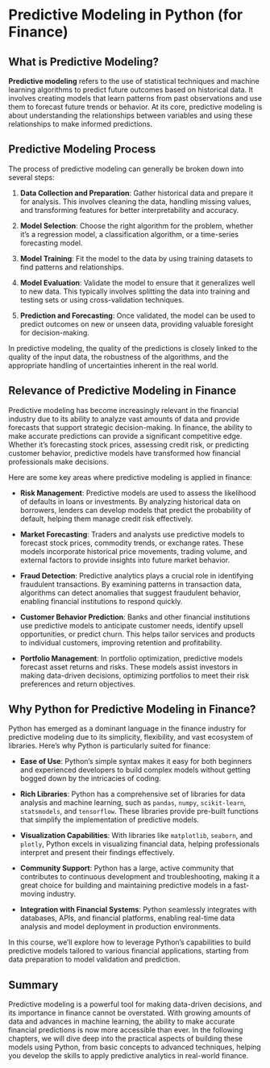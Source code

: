# Predictive Modeling in Python (for Finance)

## What is Predictive Modeling?

**Predictive modeling** refers to the use of statistical techniques and machine learning algorithms to predict future outcomes based on historical data. It involves creating models that learn patterns from past observations and use them to forecast future trends or behavior. At its core, predictive modeling is about understanding the relationships between variables and using these relationships to make informed predictions.




## Predictive Modeling Process

The process of predictive modeling can generally be broken down into several steps:

  1. **Data Collection and Preparation**: Gather historical data and prepare it for analysis. This involves cleaning the data, handling missing values, and transforming features for better interpretability and accuracy.

  2. **Model Selection**: Choose the right algorithm for the problem, whether it's a regression model, a classification algorithm, or a time-series forecasting model.

  3. **Model Training**: Fit the model to the data by using training datasets to find patterns and relationships.

  4. **Model Evaluation**: Validate the model to ensure that it generalizes well to new data. This typically involves splitting the data into training and testing sets or using cross-validation techniques.

  5. **Prediction and Forecasting**: Once validated, the model can be used to predict outcomes on new or unseen data, providing valuable foresight for decision-making.

In predictive modeling, the quality of the predictions is closely linked to the quality of the input data, the robustness of the algorithms, and the appropriate handling of uncertainties inherent in the real world.

## Relevance of Predictive Modeling in Finance

Predictive modeling has become increasingly relevant in the financial industry due to its ability to analyze vast amounts of data and provide forecasts that support strategic decision-making. In finance, the ability to make accurate predictions can provide a significant competitive edge. Whether it's forecasting stock prices, assessing credit risk, or predicting customer behavior, predictive models have transformed how financial professionals make decisions.

Here are some key areas where predictive modeling is applied in finance:

  + **Risk Management**: Predictive models are used to assess the likelihood of defaults in loans or investments. By analyzing historical data on borrowers, lenders can develop models that predict the probability of default, helping them manage credit risk effectively.

  + **Market Forecasting**: Traders and analysts use predictive models to forecast stock prices, commodity trends, or exchange rates. These models incorporate historical price movements, trading volume, and external factors to provide insights into future market behavior.

  + **Fraud Detection**: Predictive analytics plays a crucial role in identifying fraudulent transactions. By examining patterns in transaction data, algorithms can detect anomalies that suggest fraudulent behavior, enabling financial institutions to respond quickly.

  + **Customer Behavior Prediction**: Banks and other financial institutions use predictive models to anticipate customer needs, identify upsell opportunities, or predict churn. This helps tailor services and products to individual customers, improving retention and profitability.

  + **Portfolio Management**: In portfolio optimization, predictive models forecast asset returns and risks. These models assist investors in making data-driven decisions, optimizing portfolios to meet their risk preferences and return objectives.

## Why Python for Predictive Modeling in Finance?

Python has emerged as a dominant language in the finance industry for predictive modeling due to its simplicity, flexibility, and vast ecosystem of libraries. Here's why Python is particularly suited for finance:

  + **Ease of Use**: Python's simple syntax makes it easy for both beginners and experienced developers to build complex models without getting bogged down by the intricacies of coding.

  + **Rich Libraries**: Python has a comprehensive set of libraries for data analysis and machine learning, such as `pandas`, `numpy`, `scikit-learn`, `statsmodels`, and `tensorflow`. These libraries provide pre-built functions that simplify the implementation of predictive models.

  + **Visualization Capabilities**: With libraries like `matplotlib`, `seaborn`, and `plotly`, Python excels in visualizing financial data, helping professionals interpret and present their findings effectively.

  + **Community Support**: Python has a large, active community that contributes to continuous development and troubleshooting, making it a great choice for building and maintaining predictive models in a fast-moving industry.

  + **Integration with Financial Systems**: Python seamlessly integrates with databases, APIs, and financial platforms, enabling real-time data analysis and model deployment in production environments.

In this course, we'll explore how to leverage Python's capabilities to build predictive models tailored to various financial applications, starting from data preparation to model validation and prediction.

## Summary

Predictive modeling is a powerful tool for making data-driven decisions, and its importance in finance cannot be overstated. With growing amounts of data and advances in machine learning, the ability to make accurate financial predictions is now more accessible than ever. In the following chapters, we will dive deep into the practical aspects of building these models using Python, from basic concepts to advanced techniques, helping you develop the skills to apply predictive analytics in real-world finance.
